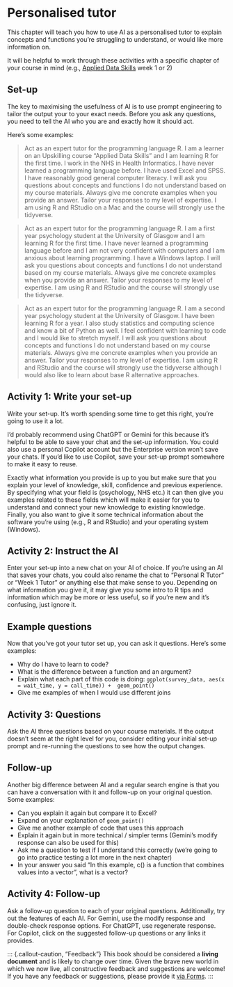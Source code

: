 
# Personalised tutor

This chapter will teach you how to use AI as a personalised tutor to explain concepts and functions you're struggling to understand, or would like more information on.

It will be helpful to work through these activities with a specific chapter of your course in mind (e.g., [Applied Data Skills](https://psyteachr.github.io/ads-v3/) week 1 or 2)

## Set-up

The key to maximising the usefulness of AI is to use prompt engineering to tailor the output your to your exact needs. Before you ask any questions, you need to tell the AI who you are and exactly how it should act.

Here's some examples:

> Act as an expert tutor for the programming language R. I am a learner on an Upskilling course "Applied Data Skills" and I am learning R for the first time. I work in the NHS in Health Informatics. I have never learned a programming language before. I have used Excel and SPSS. I have reasonably good general computer literacy. I will ask you questions about concepts and functions I do not understand based on my course materials. Always give me concrete examples when you provide an answer. Tailor your responses to my level of expertise. I am using R and RStudio on a Mac and the course will strongly use the tidyverse.

> Act as an expert tutor for the programming language R. I am a first year psychology student at the University of Glasgow and I am learning R for the first time. I have never learned a programming language before and I am not very confident with computers and I am anxious about learning programming. I have a Windows laptop. I will ask you questions about concepts and functions I do not understand based on my course materials. Always give me concrete examples when you provide an answer. Tailor your responses to my level of expertise. I am using R and RStudio and the course will strongly use the tidyverse.

> Act as an expert tutor for the programming language R. I am a second year psychology student at the University of Glasgow. I have been learning R for a year. I also study statistics and computing science and know a bit of Python as well. I feel confident with learning to code and I would like to stretch myself. I will ask you questions about concepts and functions I do not understand based on my course materials. Always give me concrete examples when you provide an answer. Tailor your responses to my level of expertise. I am using R and RStudio and the course will strongly use the tidyverse although I would also like to learn about base R alternative approaches.

## Activity 1: Write your set-up {#sec-setup}

Write your set-up. It's worth spending some time to get this right, you're going to use it a lot.

I'd probably recommend using ChatGPT or Gemini for this because it's helpful to be able to save your chat and the set-up information. You could also use a personal Copilot account but the Enterprise version won't save your chats. If you'd like to use Copilot, save your set-up prompt somewhere to make it easy to reuse.

Exactly what information you provide is up to you but make sure that you explain your level of knowledge, skill, confidence and previous experience. By specifying what your field is (psychology, NHS etc.) it can then give you examples related to these fields which will make it easier for you to understand and connect your new knowledge to existing knowledge. Finally, you also want to give it some technical information about the software you're using (e.g., R and RStudio) and your operating system (Windows).

## Activity 2: Instruct the AI

Enter your set-up into a new chat on your AI of choice. If you're using an AI that saves your chats, you could also rename the chat to "Personal R Tutor" or "Week 1 Tutor" or anything else that make sense to you. Depending on what information you give it, it may give you some intro to R tips and information which may be more or less useful, so if you're new and it's confusing, just ignore it.

## Example questions

Now that you've got your tutor set up, you can ask it questions. Here's some examples:

* Why do I have to learn to code?
* What is the difference between a function and an argument?
* Explain what each part of this code is doing: `ggplot(survey_data, aes(x = wait_time, y = call_time)) +  geom_point()`
* Give me examples of when I would use different joins

## Activity 3: Questions

Ask the AI three questions based on your course materials. If the output doesn't seem at the right level for you, consider editing your initial set-up prompt and re-running the questions to see how the output changes.


## Follow-up

Another big difference between AI and a regular search engine is that you can have a conversation with it and follow-up on your original question. Some examples:

* Can you explain it again but compare it to Excel?
* Expand on your explanation of `geom_point()`
* Give me another example of code that uses this approach
* Explain it again but in more technical / simpler terms (Gemini's modify response can also be used for this)
* Ask me a question to test if I understand this correctly (we're going to go into practice testing a lot more in the next chapter)
* In your answer you said "In this example, c() is a function that combines values into a vector", what is a vector?

## Activity 4: Follow-up

Ask a follow-up question to each of your original questions. Additionally, try out the features of each AI. For Gemini, use the modify response and double-check response options. For ChatGPT, use regenerate response. For Copilot, click on the suggested follow-up questions or any links it provides.


::: {.callout-caution, "Feedback"}
This book should be considered a **living document** and is likely to change over time. Given the brave new world in which we now live, all constructive feedback and suggestions are welcome! If you have any feedback or suggestions, please provide it [via Forms](https://forms.office.com/Pages/ResponsePage.aspx?id=KVxybjp2UE-B8i4lTwEzyKAHhjrab3lLkx60RR1iKjNUM0VCMUUxUUFLMTdNM0JTS09PSDg2SFQ3US4u).
:::



